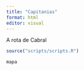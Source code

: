 ```yaml
---
title: "Capitanias"
format: html
editor: visual
---
```

A rota de Cabral
```r
source("scripts/scripts.R")

mapa
```



